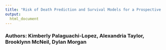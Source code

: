 ```yaml
---
title: "Risk of Death Prediction and Survival Models for a Prospective Breast Cancer Cohort"
output: 
  html_document
---
```




### Authors: Kimberly Palaguachi-Lopez, Alexandria Taylor, Brooklynn McNeil, Dylan Morgan 
